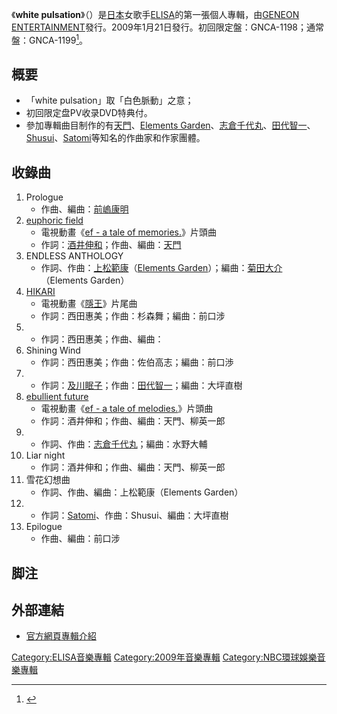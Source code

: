 {{lowercase|white pulsation}}
{{Infobox Album |
| Name        = white pulsation
| Cover       = White pulsation .jpg
| Type        = 專輯
| Artist      = [[ELISA_(歌手)|ELISA]]
| Released    = 2009年1月21日
| Recorded    = 
| Genre       = [[J-POP|J-POP]]
| Length      = 
| Label       = [[GENEON_ENTERTAINMENT|GENEON ENTERTAINMENT]]
| Producer    = 
| Reviews		= 
| Chart position	=
| Certification		= 
| Last album  = -
| This album  = '''white pulsation'''<br />（2009年）
| Next album  = 
}}
《'''white pulsation'''》（{{lang|ja|ホワイト パルセイション}}）是[[日本|日本]]女歌手[[ELISA_(歌手)|ELISA]]的第一張個人專輯，由[[GENEON_ENTERTAINMENT|GENEON ENTERTAINMENT]]發行。2009年1月21日發行。初回限定盤：GNCA-1198；通常盤：GNCA-1199<ref>{{Cite web |url=https://www.animatetimes.com/news/details.php?id=1241740959 |title=待望の1stライブも決定！1月21日に1stアルバム『white pulsation』をリリースするELISAさんにインタビュー！ |access-date=2019-04-18 |archive-date=2021-01-21 |archive-url=https://web.archive.org/web/20210121114405/https://www.animatetimes.com/news/details.php?id=1241740959 }}</ref>。

== 概要 ==
* 「white pulsation」取「白色脈動」之意；
* 初回限定盘PV收录DVD特典付。
* 參加專輯曲目制作的有[[天門_(作曲家)|天門]]、[[Elements_Garden|Elements Garden]]、[[志倉千代丸|志倉千代丸]]、[[田代智一|田代智一]]、[[Shusui|Shusui]]、[[Satomi|Satomi]]等知名的作曲家和作家團體。

== 收錄曲 ==
#Prologue
#* 作曲、編曲：[[前嵨康明|前嵨康明]] 
# [[euphoric_field|euphoric field]]
#* 電視動畫《[[ef_-_a_fairy_tale_of_the_two.|ef - a tale of memories.]]》片頭曲
#* 作詞：[[酒井伸和|酒井伸和]]；作曲、編曲：[[天門_(作曲家)|天門]] 
# ENDLESS ANTHOLOGY
#* 作詞、作曲：[[上松範康|上松範康]]（[[Elements_Garden|Elements Garden]]）；編曲：[[菊田大介|菊田大介]]（Elements Garden）
# [[HIKARI_(ELISA單曲)|HIKARI]]
#* 電視動畫《[[隱王|隱王]]》片尾曲
#* 作詞：西田惠美；作曲：杉森舞；編曲：前口涉
# {{lang|ja|時の迷宮}}
#* 作詞：西田惠美；作曲、編曲：{{lang|ja|あおい吉勇}} 
# Shining Wind
#* 作詞：西田惠美；作曲：佐伯高志；編曲：前口渉 
# {{lang|ja|BUTTERFLY〜眠れぬ森の蝶々〜}}
#* 作詞：[[及川眠子|及川眠子]]；作曲：[[田代智一|田代智一]]；編曲：大坪直樹 
# [[ebullient_future|ebullient future]]
#* 電視動畫《[[ef_-_a_fairy_tale_of_the_two.|ef - a tale of melodies.]]》片頭曲
#* 作詞：酒井伸和；作曲、編曲：天門、柳英一郎 
# {{lang|ja|鵬翼のプロフェシア}}
#* 作詞、作曲：[[志倉千代丸|志倉千代丸]]；編曲：水野大輔 
# Liar night
#* 作詞：酒井伸和；作曲、編曲：天門、柳英一郎 
# 雪花幻想曲
#* 作詞、作曲、編曲：上松範康（Elements Garden）
# {{lang|ja|ミカエルは眠る〜dans le coeur〜}}
#* 作詞：[[Satomi|Satomi]]、作曲：Shusui、編曲：大坪直樹 
# Epilogue
#* 作曲、編曲：前口涉

== 脚注 ==
{{Reflist}}

== 外部連結 ==
*[https://archive.is/20090121183423/http://www.geneon-ent.co.jp/music/elisa/gnca1198/index.html 官方網頁專輯介紹]

{{ELISA}}

[[Category:ELISA音樂專輯|Category:ELISA音樂專輯]]
[[Category:2009年音樂專輯|Category:2009年音樂專輯]]
[[Category:NBC環球娛樂音樂專輯|Category:NBC環球娛樂音樂專輯]]
